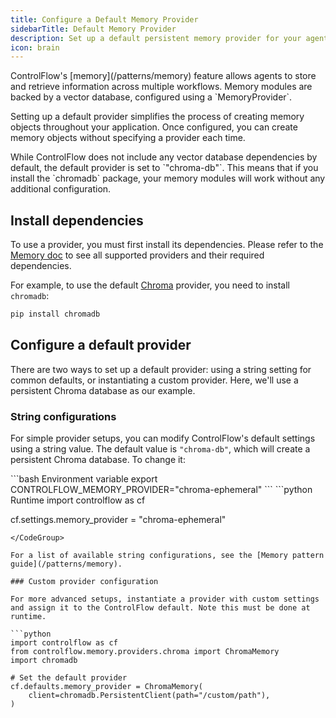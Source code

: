 ```yaml
---
title: Configure a Default Memory Provider
sidebarTitle: Default Memory Provider
description: Set up a default persistent memory provider for your agents
icon: brain
---
```


<VersionBadge version="0.10" />
ControlFlow's [memory](/patterns/memory) feature allows agents to store and retrieve information across multiple workflows. Memory modules are backed by a vector database, configured using a `MemoryProvider`. 

Setting up a default provider simplifies the process of creating memory objects throughout your application. Once configured, you can create memory objects without specifying a provider each time.

<Tip>
While ControlFlow does not include any vector database dependencies by default, the default provider is set to `"chroma-db"`. This means that if you install the `chromadb` package, your memory modules will work without any additional configuration.
</Tip>

## Install dependencies

To use a provider, you must first install its dependencies. Please refer to the [Memory doc](/patterns/memory) to see all supported providers and their required dependencies. 

For example, to use the default [Chroma](https://trychroma.com/) provider, you need to install `chromadb`:

```bash
pip install chromadb
```

## Configure a default provider

There are two ways to set up a default provider: using a string setting for common defaults, or instantiating a custom provider. Here, we'll use a persistent Chroma database as our example.

### String configurations

For simple provider setups, you can modify ControlFlow's default settings using a string value. The default value is `"chroma-db"`, which will create a persistent Chroma database. To change it:

<CodeGroup>
```bash Environment variable
export CONTROLFLOW_MEMORY_PROVIDER="chroma-ephemeral"
```
```python Runtime
import controlflow as cf

cf.settings.memory_provider = "chroma-ephemeral"
```
</CodeGroup>

For a list of available string configurations, see the [Memory pattern guide](/patterns/memory).

### Custom provider configuration

For more advanced setups, instantiate a provider with custom settings and assign it to the ControlFlow default. Note this must be done at runtime.

```python
import controlflow as cf
from controlflow.memory.providers.chroma import ChromaMemory
import chromadb

# Set the default provider
cf.defaults.memory_provider = ChromaMemory(
    client=chromadb.PersistentClient(path="/custom/path"),
)
```
